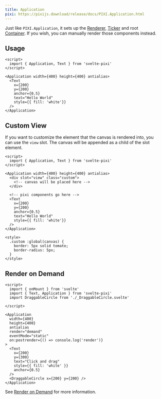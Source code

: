 ```yaml
---
title: Application
pixi: https://pixijs.download/release/docs/PIXI.Application.html
---
```




Just like `PIXI.Application`, it sets up the [Renderer](/docs/components/renderer), [Ticker](/docs/components/ticker) and root [Container](/docs/components/container). If you wish, you can manually render those components instead.

## Usage

```svelte livee wrapper=/src/layouts/examples/wrappers/Empty.svelte
<script>
  import { Application, Text } from 'svelte-pixi'
</script>

<Application width={400} height={400} antialias>
  <Text
    x={200}
    y={200}
    anchor={0.5}
    text="Hello World"
    style={{ fill: 'white'}}
  />
</Application>
```

## Custom View

If you want to customize the element that the canvas is rendered into, you can use the `view` slot. The canvas will be appended as a child of the slot element.

```svelte livee wrapper=/src/layouts/examples/wrappers/Empty.svelte
<script>
  import { Application, Text } from 'svelte-pixi'
</script>

<Application width={400} height={400} antialias>
  <div slot="view" class="custom">
    <!-- canvas will be placed here -->
  </div>

  <!-- pixi components go here -->
  <Text
    x={200}
    y={200}
    anchor={0.5}
    text="Hello World"
    style={{ fill: 'white'}}
  />
</Application>

<style>
  .custom :global(canvas) {
    border: 5px solid tomato;
    border-radius: 5px;
  }
</style>
```

## Render on Demand

```svelte live wrapper=/src/layouts/examples/wrappers/Empty.svelte
<script>
  import { onMount } from 'svelte'
  import { Text, Application } from 'svelte-pixi'
  import DraggableCircle from './_DraggableCircle.svelte'

</script>

<Application
  width={400}
  height={400}
  antialias
  render="demand"
  eventMode="static"
  on:postrender={() => console.log('render')}
>
  <Text
    x={200}
    y={300}
    text="Click and drag"
    style={{ fill: 'white' }}
    anchor={0.5}
  />
  <DraggableCircle x={200} y={200} />
</Application>
```

See [Render on Demand](/docs/advanced/optimizing-performance#render-on-demand) for more information.
